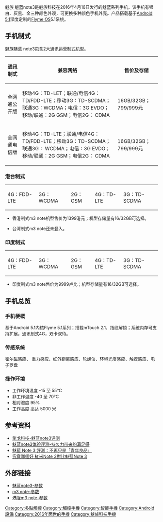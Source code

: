 {{Infobox Mobile
| name = 魅族 魅蓝NOTE3
| image =
| manufacturer = [[魅族|魅族]]
| available =2016年4月16日
| screen = 5.5 英寸（FHD）[[多点触控|多点触控]] 1920×1080[[分辨率|分辨率]] 1300万[像素]]每[[英寸|英寸]][[PPI|PPI]]
| camera = 前置500万背照式、1080P 30帧/秒摄录；后置1300万像素  背照式、1080P 30帧/秒摄录、720P 100帧/秒摄录
| interior_memory = 16GB/32GB
| memory = 2GB/3GB LPDDR3 [[双通道|双通道]] 
| networks = [[GSM|GSM]]/[[GPRS|GPRS]]/[[EDGE|EDGE]]/[[WCDMA|WCDMA]]/[[HSPA+|HSPA+]]/[[TD-SCDMA|TD-SCDMA]]/[[TD-LTE|TD-LTE]]/FDD-LTE/[[CDMA|CDMA]]/[[CDMA2000|CDMA2000]]
| battery = 4100[[mAh|mAh]]内置[[锂离子电池|锂离子电池]]
| connectivity = [[WIFI|WIFI]] / [[WAPI|WAPI]]（802.11 b/g/n/ac），支持WLAN Direct、[[Miracast|Miracast]]、[[Bluetooth|Bluetooth]] 4.0、[[mTouch|mTouch]]2.1
| size = 153.6mmX75.5mmX8.2mm
| form = 直板式
| weight = 163 [[克|克]] 
| music = 支持FLAC、APE、AAC、MKA、OGG、MP3、MIDI、M4A、AMR、WAV 等
| cpu = [[聯發科技|聯發科技]][[Helio_P10|Helio P10]]处理器
| os = [[Flyme_OS|Flyme OS]]
| predecessor = [[魅族魅蓝note2|魅族魅蓝note2]]
}}
魅族 魅蓝note3是魅族科技在2016年4月16日发行的魅蓝系列手机。该手机有银白、灰黑、金三种颜色外观，可更换多种颜色手机外壳。产品搭载基于[[Android_5.1|Android 5.1]]深度定制的[[Flyme_OS|Flyme OS]]5.1系统。
== 手机制式 ==
魅族魅蓝 note3包含2大通讯运营制式机型。
{| class="wikitable"
|-
! 通讯制式 !! 兼容网络 !! 售价及存储
|-
| 全网通公开版 || 移动4G：TD-LET；联通/电信4G：TD/FDD-LTE；移动3G：TD-SCDMA；联通3G：WCDMA；电信：3G EVDO；移动/联通：2G GSM；电信2G： CDMA|| 16GB/32GB；799/999元
|-
| 全网通电信版|| 移动4G：TD-LTE；联通/电信4G：TD/FDD-LTE；移动3G：TD-SCDMA；联通3G： WCDMA；电信：3G EVDO；移动/联通：2G GSM；电信2G： CDMA||16GB/32GB；799/999元
|}
=== 港台制式 ===
{| class="wikitable"
|-
| 4G：FDD-LTE || 3G：WCDMA || 2G：GSM || 4G：TD-LTE|| 3G：TD-SCDMA 
|}
* 香港制式m3 note机型售价为1399港元；机型存储量有16/32GB可选择。

*台湾制式m3 note还未登入。
=== 印度制式 ===
{| class="wikitable"
|-
| 4G：FDD-LTE || 3G：WCDMA || 2G：GSM || 4G：TD-LTE|| 3G：TD-SCDMA 
|}
* 印度制式m3 note售价为9999卢比；机型存储量有16/32GB可选择。
== 手机总览 ==
=== 手机梗概 ===
基于Android 5.1内核Flyme 5.1系列；搭载mTouch 2.1，指纹解锁；系统内存可支持扩展，通讯制式4G，双卡双待。

=== 传感系统 ===
霍尔磁感应、 重力感应、红外距离感应、陀螺仪、环境光度感应、触摸感应、电子罗盘
=== 操作环境 ===
* 工作环境温度 -15 至 55°C
* 非工作温度 -40 至 70°C
* 相对湿度 95%
* 工作高度 高达 5000 米
== 参考资料 ==
* [http://bbs.meizu.cn/viewthread.php?tid=5926317&highlight=%E9%AD%85%E8%93%9Dnote3%20%E8%AF%84%E6%B5%8B 笔戈科技-魅蓝note3评测]
* [http://bbs.meizu.cn/viewthread.php?tid=6130525&highlight=%E9%AD%85%E8%93%9Dnote3%20%E8%AF%84%E6%B5%8B 魅蓝note3体验评测-持久力带来的满足感]
*[http://chinese.engadget.com/2016/05/23/meizu-meilan-note-3-review/ 魅藍 Note 3 評測：不再只是「青年良品」]
*[https://web.archive.org/web/20160807182335/http://sina.com.hk/news/article/20160428/0/5/2/%E7%A9%B6%E7%AB%9F%E5%93%AA%E5%80%8B%E5%A5%BD-%E7%B4%85%E7%B1%B3Note-3%E5%B0%8D%E6%AF%94%E9%AD%85%E8%97%8DNote-3-5744394.html 究竟哪個好 紅米Note 3對比魅藍Note 3]
== 外部链接 ==
* [http://www.meizu.com/products/meilannote3/spec.html 魅蓝note3-参数] {{Wayback|url=http://www.meizu.com/products/meilannote3/spec.html |date=20160510145147 }}
* [http://www.meizu.com/in/products/m3note/spec.html  m3 note-参数]
* [http://www.meizu.com/hk/products/m3note/spec.html  港版m3 note-参数]




[[Category:多點觸控|Category:多點觸控]]
[[Category:觸控手機|Category:觸控手機]]
[[Category:智能手機|Category:智能手機]]
[[Category:Android設備|Category:Android設備]]
[[Category:2016年面世的手機|Category:2016年面世的手機]]
[[Category:魅族科技手機|Category:魅族科技手機]]

{{魅族科技}}